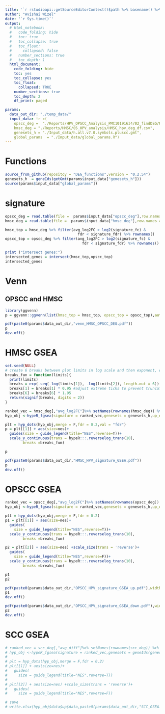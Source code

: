 ```yaml
---
title: '`r rstudioapi::getSourceEditorContext()$path %>% basename() %>% gsub(pattern = "\\.Rmd",replacement = "")`' 
author: "Avishai Wizel"
date: '`r Sys.time()`'
output:
  # html_notebook:
  #   code_folding: hide
  #   toc: true
  #   toc_collapse: true
  #   toc_float:
  #     collapsed: false
  #   number_sections: true
  #   toc_depth: 1
  html_document:
    code_folding: hide
    toc: yes
    toc_collapse: yes
    toc_float:
      collapsed: TRUE
    number_sections: true
    toc_depth: 2
    df_print: paged

params:
  data_out_dir: "./temp_data/" 
  input_data: !r c(
    opscc_deg =  "./Reports/HPV_OPSCC_Analysis_PMC10191634/02_findDEG/OPSCC_HPV_DEG.csv",
    hmsc_deg = "./Reports/HMSC/05_HPV_analysis/HMSC_hpv_deg_df.csv",
    genesets_h = "./Input_data/h.all.v7.0.symbols.pluscc.gmt",
    global_params  = "./Input_data/global_params.R")
---
```




# Functions

```r
source_from_github(repositoy = "DEG_functions",version = "0.2.54")
genesets_h  = geneIds(getGmt(params$input_data["genesets_h"]))
source(params$input_data["global_params"])

```

# signature
```r

opscc_deg = read.table(file =  params$input_data["opscc_deg"],row.names = 1,sep = ",",header = T)
hmsc_deg = read.table(file =  params$input_data["hmsc_deg"],row.names = 1,sep = ",",header = T)

hmsc_top = hmsc_deg %>% filter(avg_log2FC > log2(signature_fc) &
                                 fdr < signature_fdr) %>% rownames()
opscc_top = opscc_deg %>% filter(avg_log2FC > log2(signature_fc) &
                                   fdr < signature_fdr) %>% rownames()

print ("intersect genes:")
intersected_genes = intersect(hmsc_top,opscc_top)
intersected_genes


```
# Venn



## OPSCC and HMSC
```r
library(ggvenn)
p = ggvenn::ggvenn(list(hmsc_top = hmsc_top, opscc_top = opscc_top),auto_scale = T)

```

```r
pdf(paste0(params$data_out_dir,"venn_HMSC_OPSCC_DEG.pdf"))
p
dev.off()
```

# HMSC GSEA

```r
set.seed(NULL)
# create 6 breaks between plot limits in log scale and then exponent, otherwise breaks not good
breaks_fun = function(limits){ 
  print(limits)
  breaks = exp(-seq(-log(limits[1]), -log(limits[2]), length.out = 6))
  breaks[1] = breaks[1] * 0.95 #adjust extreme ticks to prevent truncation
  breaks[6] = breaks[6] * 1.05
  return(signif(breaks, digits = 2))
}

ranked_vec = hmsc_deg[,"avg_log2FC"]%>% setNames(rownames(hmsc_deg)) %>% na.omit() # make named vector
hyp_obj <-hypeR_fgsea(signature = ranked_vec,genesets = genesets_h,up_only = F)

plt = hyp_dots(hyp_obj,merge = F,fdr = 0.2,val = "fdr")
p = plt[[1]] + aes(size=nes)+ 
  guides(size = guide_legend(title="NES",reverse=T))+
  scale_y_continuous(trans = hypeR:::.reverselog_trans(10), 
        breaks =breaks_fun)

p
```
```r
pdf(paste0(params$data_out_dir,"HMSC_HPV_signature_GSEA.pdf"))
p
dev.off()
```



# OPSCC GSEA

```r
ranked_vec = opscc_deg[,"avg_log2FC"]%>% setNames(rownames(opscc_deg)) %>% na.omit() # make named vector
hyp_obj <-hypeR_fgsea(signature = ranked_vec,genesets = genesets_h,up_only = F)

plt = hyp_dots(hyp_obj,merge = F,fdr = 0.2)
p1 = plt[[1]] + aes(size=nes)+ 
  guides(
    size = guide_legend(title="NES",reverse=T))+
  scale_y_continuous(trans = hypeR:::.reverselog_trans(10), 
        breaks =breaks_fun)

p2 = plt[[2]] + aes(size=nes) +scale_size(trans = 'reverse')+
  guides(
    size = guide_legend(title="NES",reverse=F))+
  scale_y_continuous(trans = hypeR:::.reverselog_trans(10), 
        breaks =breaks_fun)

p1
p2
```
```r
pdf(paste0(params$data_out_dir,"OPSCC_HPV_signature_GSEA_up.pdf"),width = 8,height = 5)
p1
dev.off()

pdf(paste0(params$data_out_dir,"OPSCC_HPV_signature_GSEA_down.pdf"),width = 8,height = 5)
p2
dev.off()

```


# SCC GSEA
```r
# ranked_vec = scc_deg[,"avg_diff"]%>% setNames(rownames(scc_deg)) %>% na.omit() # make named vector
# hyp_obj <-hypeR_fgsea(signature = ranked_vec,genesets = geneIds(genesets_h),up_only = F)
# 
# plt = hyp_dots(hyp_obj,merge = F,fdr = 0.2)
# plt[[1]] + aes(size=nes)+ 
#   guides(
#     size = guide_legend(title="NES",reverse=T))
# 
# plt[[2]] + aes(size=nes) +scale_size(trans = 'reverse')+
#   guides(
#     size = guide_legend(title="NES",reverse=F))

```
```r
# save
# write.xlsx(hyp_obj$data$up$data,paste0(params$data_out_dir,"SCC_GSEA.xlsx"))
```

